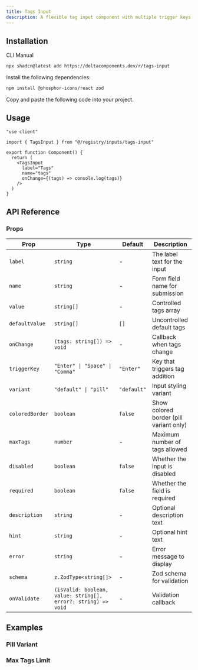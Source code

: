 ```yaml
---
title: Tags Input
description: A flexible tag input component with multiple trigger keys, variants, and Zod validation support.
---
```


<ComponentPreview name="tags-input-demo" />

## Installation

<Tabs defaultValue="cli">

<TabsList>
  <TabsTrigger value="cli">CLI</TabsTrigger>
  <TabsTrigger value="manual">Manual</TabsTrigger>
</TabsList>

<TabsContent value="cli">

```bash
npx shadcn@latest add https://deltacomponents.dev/r/tags-input
```

</TabsContent>

<TabsContent value="manual">

<Steps>

<Step>Install the following dependencies:</Step>

```bash
npm install @phosphor-icons/react zod
```

<Step>Copy and paste the following code into your project.</Step>

<ComponentSource name="tags-input" />

</Steps>

</TabsContent>

</Tabs>

## Usage

```tsx
"use client"

import { TagsInput } from "@/registry/inputs/tags-input"

export function Component() {
  return (
    <TagsInput
      label="Tags"
      name="tags"
      onChange={(tags) => console.log(tags)}
    />
  )
}
```

## API Reference

### Props

| Prop            | Type                                                          | Default     | Description                             |
| --------------- | ------------------------------------------------------------- | ----------- | --------------------------------------- |
| `label`         | `string`                                                      | -           | The label text for the input            |
| `name`          | `string`                                                      | -           | Form field name for submission          |
| `value`         | `string[]`                                                    | -           | Controlled tags array                   |
| `defaultValue`  | `string[]`                                                    | `[]`        | Uncontrolled default tags               |
| `onChange`      | `(tags: string[]) => void`                                    | -           | Callback when tags change               |
| `triggerKey`    | `"Enter" \| "Space" \| "Comma"`                               | `"Enter"`   | Key that triggers tag addition          |
| `variant`       | `"default" \| "pill"`                                         | `"default"` | Input styling variant                   |
| `coloredBorder` | `boolean`                                                     | `false`     | Show colored border (pill variant only) |
| `maxTags`       | `number`                                                      | -           | Maximum number of tags allowed          |
| `disabled`      | `boolean`                                                     | `false`     | Whether the input is disabled           |
| `required`      | `boolean`                                                     | `false`     | Whether the field is required           |
| `description`   | `string`                                                      | -           | Optional description text               |
| `hint`          | `string`                                                      | -           | Optional hint text                      |
| `error`         | `string`                                                      | -           | Error message to display                |
| `schema`        | `z.ZodType<string[]>`                                         | -           | Zod schema for validation               |
| `onValidate`    | `(isValid: boolean, value: string[], error?: string) => void` | -           | Validation callback                     |

## Examples

### Pill Variant

<ComponentPreview name="tags-input-pill-demo" />

### Max Tags Limit

<ComponentPreview name="tags-input-max-demo" />
